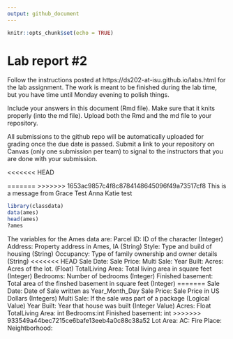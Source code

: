 ```yaml
---
output: github_document
---
```


<!-- README.md is generated from README.Rmd. Please edit the README.Rmd file -->


```r
knitr::opts_chunk$set(echo = TRUE)
```

# Lab report #2

Follow the instructions posted at https://ds202-at-isu.github.io/labs.html for the lab assignment. The work is meant to be finished during the lab time, but you have time until Monday evening to polish things.

Include your answers in this document (Rmd file). Make sure that it knits properly (into the md file). Upload both the Rmd and the md file to your repository.  

All submissions to the github repo will be automatically uploaded for grading once the due date is passed.
Submit a link to your repository on Canvas (only one submission per team) to signal to the instructors that you are done with your submission.

<<<<<<< HEAD

=======
>>>>>>> 1653ac9857c4f8c8784148645096f49a73517cf8
This is a message from Grace
Test Anna
Katie test


```r

library(classdata)
data(ames)
head(ames)
?ames

```





The variables for the Ames data are:
Parcel ID: ID of the character (Integer) 
Address: Property address in Ames, IA (String)
Style: Type and build of housing (String)
Occupancy: Type of family ownership and owner details (String)
<<<<<<< HEAD
Sale Date: 
Sale Price: 
Multi Sale:
Year Built:
Acres: Acres of the lot. (Float)
TotalLiving Area: Total living area in square feet (Integer)
Bedrooms: Number of bedrooms (Integer)
Finished basement: Total area of the finshed basement in square feet (Integer)
=======
Sale Date: Date of Sale written as Year_Month_Day
Sale Price: Sale Price in US Dollars (Integers)
Multi Sale: If the sale was part of a package (Logical Value)
Year Built: Year that house was built (Integer Value)
Acres: Float
TotalLiving Area: int
Bedrooms:int
Finished basement: int
>>>>>>> 933549a44bec7215ce6bafe13eeb4a0c88c38a52
Lot Area:
AC:
Fire Place:
Neightborhood:





